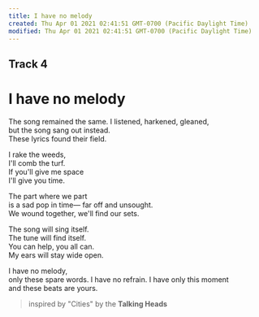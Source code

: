 ```yaml
---
title: I have no melody
created: Thu Apr 01 2021 02:41:51 GMT-0700 (Pacific Daylight Time)
modified: Thu Apr 01 2021 02:41:51 GMT-0700 (Pacific Daylight Time)
---
```

## Track 4
# I have no melody

The song remained the same.
I listened, harkened, gleaned,  
but the song sang out instead.  
These lyrics found their field.

I rake the weeds,  
I'll comb the turf.  
If you'll give me space  
I'll give you time.

The part where we part  
is a sad pop in time—
far off and unsought.  
We wound together,
we'll find our sets.

The song will sing itself.  
The tune will find itself.  
You can help, you all can.  
My ears will stay wide open.

I have no melody,  
only these spare words.
I have no refrain.
I have only this moment  
and these beats are yours.

> inspired by "Cities" by the **Talking Heads**